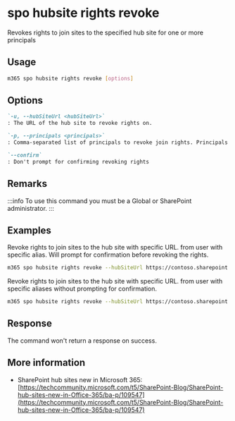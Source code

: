 
# spo hubsite rights revoke

Revokes rights to join sites to the specified hub site for one or more principals

## Usage

```sh
m365 spo hubsite rights revoke [options]
```

## Options

```md defintion-list
`-u, --hubSiteUrl <hubSiteUrl>`
: The URL of the hub site to revoke rights on.

`-p, --principals <principals>`
: Comma-separated list of principals to revoke join rights. Principals can be users or mail-enabled security groups in the form of `alias` or `alias@<domain name>.com`.

`--confirm`
: Don't prompt for confirming revoking rights
```

<Global />

## Remarks

:::info
To use this command you must be a Global or SharePoint administrator.
:::

## Examples

Revoke rights to join sites to the hub site with specific URL. from user with specific alias. Will prompt for confirmation before revoking the rights.

```sh
m365 spo hubsite rights revoke --hubSiteUrl https://contoso.sharepoint.com/sites/sales --principals PattiF
```

Revoke rights to join sites to the hub site with specific URL. from user with specific aliases without prompting for confirmation.

```sh
m365 spo hubsite rights revoke --hubSiteUrl https://contoso.sharepoint.com/sites/sales --principals "PattiF,AdeleV" --confirm
```

## Response

The command won't return a response on success.

## More information

- SharePoint hub sites new in Microsoft 365: [https://techcommunity.microsoft.com/t5/SharePoint-Blog/SharePoint-hub-sites-new-in-Office-365/ba-p/109547](https://techcommunity.microsoft.com/t5/SharePoint-Blog/SharePoint-hub-sites-new-in-Office-365/ba-p/109547)
